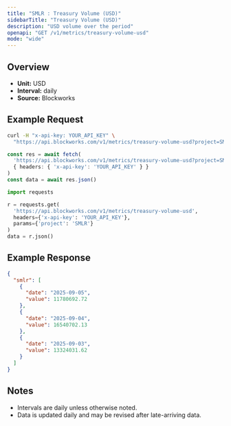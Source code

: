 ```yaml
---
title: "SMLR : Treasury Volume (USD)"
sidebarTitle: "Treasury Volume (USD)"
description: "USD volume over the period"
openapi: "GET /v1/metrics/treasury-volume-usd"
mode: "wide"
---
```


## Overview

- **Unit:** USD
- **Interval:** daily
- **Source:** Blockworks

## Example Request

<CodeGroup>

```bash cURL
curl -H "x-api-key: YOUR_API_KEY" \
  "https://api.blockworks.com/v1/metrics/treasury-volume-usd?project=SMLR"
```

```typescript TypeScript
const res = await fetch(
  'https://api.blockworks.com/v1/metrics/treasury-volume-usd?project=SMLR',
  { headers: { 'x-api-key': 'YOUR_API_KEY' } }
)
const data = await res.json()
```

```python Python
import requests

r = requests.get(
  'https://api.blockworks.com/v1/metrics/treasury-volume-usd',
  headers={'x-api-key': 'YOUR_API_KEY'},
  params={'project': 'SMLR'}
)
data = r.json()
```

</CodeGroup>

## Example Response

```json
{
  "smlr": [
    {
      "date": "2025-09-05",
      "value": 11780692.72
    },
    {
      "date": "2025-09-04",
      "value": 16540702.13
    },
    {
      "date": "2025-09-03",
      "value": 13324031.62
    }
  ]
}
```

## Notes
- Intervals are daily unless otherwise noted.
- Data is updated daily and may be revised after late-arriving data.
